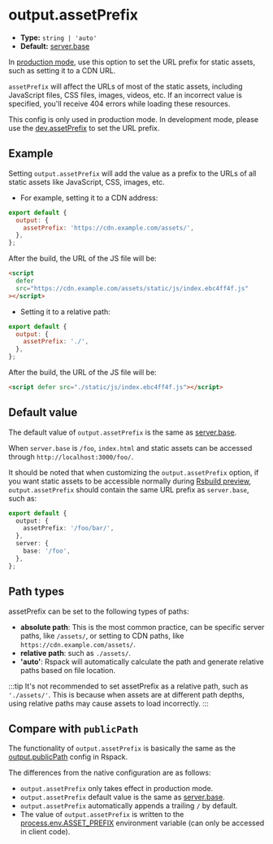 # output.assetPrefix

- **Type:** `string | 'auto'`
- **Default:** [server.base](/config/server/base)

In [production mode](/config/mode), use this option to set the URL prefix for static assets, such as setting it to a CDN URL.

`assetPrefix` will affect the URLs of most of the static assets, including JavaScript files, CSS files, images, videos, etc. If an incorrect value is specified, you'll receive 404 errors while loading these resources.

This config is only used in production mode. In development mode, please use the [dev.assetPrefix](/config/dev/asset-prefix) to set the URL prefix.

## Example

Setting `output.assetPrefix` will add the value as a prefix to the URLs of all static assets like JavaScript, CSS, images, etc.

- For example, setting it to a CDN address:

```js
export default {
  output: {
    assetPrefix: 'https://cdn.example.com/assets/',
  },
};
```

After the build, the URL of the JS file will be:

```html
<script
  defer
  src="https://cdn.example.com/assets/static/js/index.ebc4ff4f.js"
></script>
```

- Setting it to a relative path:

```js
export default {
  output: {
    assetPrefix: './',
  },
};
```

After the build, the URL of the JS file will be:

```html
<script defer src="./static/js/index.ebc4ff4f.js"></script>
```

## Default value

The default value of `output.assetPrefix` is the same as [server.base](/config/server/base).

When `server.base` is `/foo`, `index.html` and static assets can be accessed through `http://localhost:3000/foo/`.

It should be noted that when customizing the `output.assetPrefix` option, if you want static assets to be accessible normally during [Rsbuild preview](/guide/basic/cli#rsbuild-preview), `output.assetPrefix` should contain the same URL prefix as `server.base`, such as:

```ts
export default {
  output: {
    assetPrefix: '/foo/bar/',
  },
  server: {
    base: '/foo',
  },
};
```

## Path types

assetPrefix can be set to the following types of paths:

- **absolute path**: This is the most common practice, can be specific server paths, like `/assets/`, or setting to CDN paths, like `https://cdn.example.com/assets/`.
- **relative path**: such as `./assets/`.
- **'auto'**: Rspack will automatically calculate the path and generate relative paths based on file location.

:::tip
It's not recommended to set assetPrefix as a relative path, such as `'./assets/'`. This is because when assets are at different path depths, using relative paths may cause assets to load incorrectly.
:::

## Compare with `publicPath`

The functionality of `output.assetPrefix` is basically the same as the [output.publicPath](https://rspack.dev/config/output#outputpublicpath) config in Rspack.

The differences from the native configuration are as follows:

- `output.assetPrefix` only takes effect in production mode.
- `output.assetPrefix` default value is the same as [server.base](/config/server/base).
- `output.assetPrefix` automatically appends a trailing `/` by default.
- The value of `output.assetPrefix` is written to the [process.env.ASSET_PREFIX](/guide/advanced/env-vars#processenvasset_prefix) environment variable (can only be accessed in client code).
